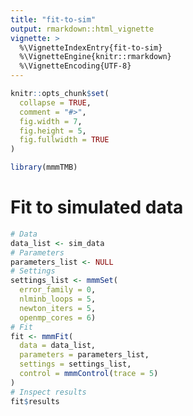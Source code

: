 ```yaml
---
title: "fit-to-sim"
output: rmarkdown::html_vignette
vignette: >
  %\VignetteIndexEntry{fit-to-sim}
  %\VignetteEngine{knitr::rmarkdown}
  %\VignetteEncoding{UTF-8}
---
```


```r
knitr::opts_chunk$set(
  collapse = TRUE,
  comment = "#>",
  fig.width = 7,
  fig.height = 5, 
  fig.fullwidth = TRUE
)
```

```r
library(mmmTMB)
```

# Fit to simulated data
```r
# Data
data_list <- sim_data
# Parameters
parameters_list <- NULL
# Settings
settings_list <- mmmSet(
  error_family = 0,
  nlminb_loops = 5,
  newton_iters = 5,
  openmp_cores = 6)
# Fit
fit <- mmmFit(
  data = data_list,
  parameters = parameters_list,
  settings = settings_list,
  control = mmmControl(trace = 5)
)
# Inspect results
fit$results

```

